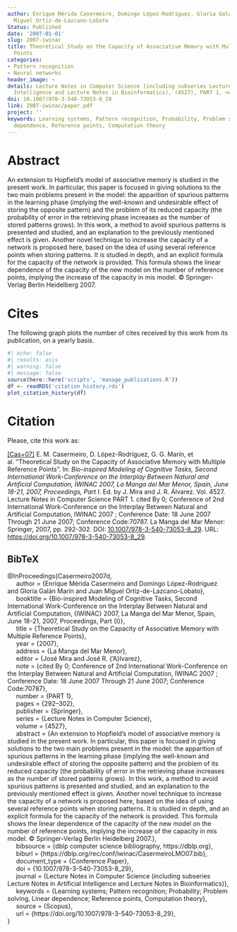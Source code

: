 ```yaml
---
author: Enrique Mérida Casermeiro, Domingo López-Rodríguez, Gloria Galán Marín, Juan
  Miguel Ortiz-de-Lazcano-Lobato
Status: Published
date: '2007-01-01'
slug: 2007-iwinac
title: Theoretical Study on the Capacity of Associative Memory with Multiple Reference
  Points
categories:
- Pattern recognition
- Neural networks
header_image: ~
details: Lecture Notes in Computer Science (including subseries Lecture Notes in Artificial
  Intelligence and Lecture Notes in Bioinformatics), (4527), PART 1, <em>pp. 292&ndash;302</em>
doi: 10.1007/978-3-540-73053-8_29
link: 2007-iwinac/paper.pdf
project: ''
keywords: Learning systems, Pattern recognition, Probability, Problem solving, Linear
  dependence, Reference points, Computation theory
---
```



# Abstract


An extension to Hopfield's model of associative memory is studied in the present work. In particular, this paper is focused in giving solutions to the two main problems present in the model: the apparition of spurious patterns in the learning phase (implying the well-known and undesirable effect of storing the opposite pattern) and the problem of its reduced capacity (the probability of error in the retrieving phase increases as the number of stored patterns grows). In this work, a method to avoid spurious patterns is presented and studied, and an explanation to the previously mentioned effect is given. Another novel technique to increase the capacity of a network is proposed here, based on the idea of using several reference points when storing patterns. It is studied in depth, and an explicit formula for the capacity of the network is provided. This formula shows the linear dependence of the capacity of the new model on the number of reference points, implying the increase of the capacity in mis model. © Springer-Verlag Berlin Heidelberg 2007.





# Cites

The following graph plots the number of cites received by this work from its publication, on a yearly basis.

```r
#| echo: false
#| results: asis
#| warning: false
#| message: false
source(here::here('scripts', 'manage_publications.R'))
df <- readRDS('citation_history.rds')
plot_citation_history(df)
```


# Citation
Please, cite this work as:


<a name=bib-Casermeiro2007d></a>[[Cas+07]](#cite-Casermeiro2007d) E. M. Casermeiro, D. López-Rodríguez, G. G. Marín, et al. “Theoretical Study on the Capacity of Associative Memory with Multiple Reference Points”. In: _Bio-inspired Modeling of Cognitive Tasks, Second International Work-Conference on the Interplay Between Natural and Artificial Computation, IWINAC 2007, La Manga del Mar Menor, Spain, June 18-21, 2007, Proceedings, Part I_. Ed. by J. Mira and J. R. Álvarez. Vol. 4527. Lecture Notes in Computer Science PART 1. cited By 0; Conference of 2nd International Work-Conference on the Interplay Between Natural and Artificial Computation, IWINAC 2007 ; Conference Date: 18 June 2007 Through 21 June 2007; Conference Code:70787. La Manga del Mar Menor: Springer, 2007, pp. 292-302. DOI: [10.1007/978-3-540-73053-8_29](https://doi.org/10.1007%2F978-3-540-73053-8_29). URL:
[https://doi.org/10.1007/978-3-540-73053-8_29](https://doi.org/10.1007/978-3-540-73053-8_29).

::: {.callout-note appearance="minimal" collapse=true}

## BibTeX

@InProceedings{Casermeiro2007d,<br>&nbsp;&nbsp;&nbsp;&nbsp;  author = {Enrique Mérida Casermeiro and Domingo López-Rodríguez and Gloria Galán Marín and Juan Miguel Ortiz-de-Lazcano-Lobato},<br>&nbsp;&nbsp;&nbsp;&nbsp;  booktitle = {Bio-inspired Modeling of Cognitive Tasks, Second International Work-Conference on the Interplay Between Natural and Artificial Computation, {IWINAC} 2007, La Manga del Mar Menor, Spain, June 18-21, 2007, Proceedings, Part {I}},<br>&nbsp;&nbsp;&nbsp;&nbsp;  title = {Theoretical Study on the Capacity of Associative Memory with Multiple Reference Points},<br>&nbsp;&nbsp;&nbsp;&nbsp;  year = {2007},<br>&nbsp;&nbsp;&nbsp;&nbsp;  address = {La Manga del Mar Menor},<br>&nbsp;&nbsp;&nbsp;&nbsp;  editor = {José Mira and José R. {\a'A}lvarez},<br>&nbsp;&nbsp;&nbsp;&nbsp;  note = {cited By 0; Conference of 2nd International Work-Conference on the Interplay Between Natural and Artificial Computation, IWINAC 2007 ; Conference Date: 18 June 2007 Through 21 June 2007; Conference Code:70787},<br>&nbsp;&nbsp;&nbsp;&nbsp;  number = {PART 1},<br>&nbsp;&nbsp;&nbsp;&nbsp;  pages = {292--302},<br>&nbsp;&nbsp;&nbsp;&nbsp;  publisher = {Springer},<br>&nbsp;&nbsp;&nbsp;&nbsp;  series = {Lecture Notes in Computer Science},<br>&nbsp;&nbsp;&nbsp;&nbsp;  volume = {4527},<br>&nbsp;&nbsp;&nbsp;&nbsp;  abstract = {An extension to Hopfield's model of associative memory is studied in the present work. In particular, this paper is focused in giving solutions to the two main problems present in the model: the apparition of spurious patterns in the learning phase (implying the well-known and undesirable effect of storing the opposite pattern) and the problem of its reduced capacity (the probability of error in the retrieving phase increases as the number of stored patterns grows). In this work, a method to avoid spurious patterns is presented and studied, and an explanation to the previously mentioned effect is given. Another novel technique to increase the capacity of a network is proposed here, based on the idea of using several reference points when storing patterns. It is studied in depth, and an explicit formula for the capacity of the network is provided. This formula shows the linear dependence of the capacity of the new model on the number of reference points, implying the increase of the capacity in mis model. © Springer-Verlag Berlin Heidelberg 2007.},<br>&nbsp;&nbsp;&nbsp;&nbsp;  bibsource = {dblp computer science bibliography, https://dblp.org},<br>&nbsp;&nbsp;&nbsp;&nbsp;  biburl = {https://dblp.org/rec/conf/iwinac/CasermeiroLMO07.bib},<br>&nbsp;&nbsp;&nbsp;&nbsp;  document_type = {Conference Paper},<br>&nbsp;&nbsp;&nbsp;&nbsp;  doi = {10.1007/978-3-540-73053-8_29},<br>&nbsp;&nbsp;&nbsp;&nbsp;  journal = {Lecture Notes in Computer Science (including subseries Lecture Notes in Artificial Intelligence and Lecture Notes in Bioinformatics)},<br>&nbsp;&nbsp;&nbsp;&nbsp;  keywords = {Learning systems; Pattern recognition; Probability; Problem solving, Linear dependence; Reference points, Computation theory},<br>&nbsp;&nbsp;&nbsp;&nbsp;  source = {Scopus},<br>&nbsp;&nbsp;&nbsp;&nbsp;  url = {https://doi.org/10.1007/978-3-540-73053-8_29},<br>}

:::


